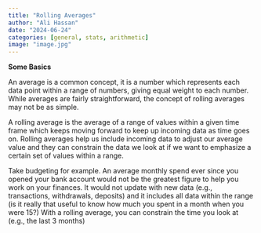 ```yaml
---
title: "Rolling Averages"
author: "Ali Hassan"
date: "2024-06-24"
categories: [general, stats, arithmetic]
image: "image.jpg"
---
```


**Some Basics**

An average is a common concept, it is a number which represents each data point within a range of numbers, giving equal weight to each number. While averages are fairly straightforward, the concept of rolling averages may not be as simple. 

A rolling average is the average of a range of values within a given time frame which keeps moving forward to keep up incoming data as time goes on. Rolling averages help us include incoming data to adjust our average value and they can constrain the data we look at if we want to emphasize a certain set of values within a range. 


Take budgeting for example. An average monthly spend ever since you opened your bank account would not be the greatest figure to help you work on your finances. It would not update with new data (e.g., transactions, withdrawals, deposits) and it includes all data within the range (is it really that useful to know how much you spent in a month when you were 15?) With a rolling average, you can constrain the time you look at (e.g., the last 3 months) 